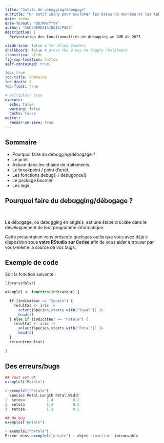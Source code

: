 ```yaml
---
title: "Outils de debugging/débogage"
subtitle: "Un outil Shiny pour explorer les bases de données et les tables parquet"
date: today
date-format: "DD/MM/YYYY"
author: "SSP/DEMESIS/BQIS/PAOS"
description: |
  Présentation des fonctionnalités de debugging au GUR de 2025

slide-tone: false # for blind readers
chalkboard: false # press the B key to toggle chalkboard
transition: slide
fig-cap-location: bottom
self-contained: true

toc: true
toc-title: Sommaire
toc-depth: 1
toc-float: true

# multiplex: true
execute:
  echo: false
  warning: false
  cache: false
editor:
  render-on-save: true
---
```


## Sommaire

- Pourquoi faire du debugging/débogage ?
- Le print
- Astuce dans les chaine de traitements
- Le breakpoint / point d'arrêt
- Les fonctions debug() / debugonce()
- Le package boomer
- Les logs

## Pourquoi faire du debugging/débogage ?

<br>

Le débogage, ou debugging en anglais, est une étape cruciale dans le développement de tout programme informatique.  

Cette présentation vous présente quelques outils que vous avez déjà à disposition sous **votre RStudio sur Cerise** afin de vous aider à trouver par vous-même la source de vos bugs.

## Exemple de code

Soit la fonction suivante :  
  

```.r
library(dplyr)

exemple1 <- function(indicateur) {

  if (indicateur == "Sepale") {
    resultat <- iris |> 
      select(Species,starts_with("Sepal")) |> 
      head(3)
  } else if (indicateur == "Petale") {
    resultat <- iris |> 
      select(Species,starts_with("Petal")) |> 
      head(3)
  }
  return(resultat)
    
}
```

## Des erreurs/bugs

```.r
## Tout est ok
exemple1("Petale")

> exemple1("Petale")
  Species Petal.Length Petal.Width
1  setosa          1.4         0.2
2  setosa          1.4         0.2
3  setosa          1.3         0.2

```
  
  
```.r
## Un bug
exemple1("petale")

> exemple1("petale")
Erreur dans exemple1("petale") : objet 'resultat' introuvable
```


